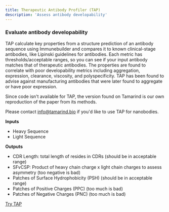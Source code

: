 ```yaml
---
title: Therapeutic Antibody Profiler (TAP)
description: 'Assess antibody developability'
---
```


### Evaluate antibody developability

TAP calculate key properties from a structure prediction of an antibody sequence using Immunebuilder and compares it to known clinical-stage antibodies, like Lipinski guidelines for antibodies. Each metric has thresholds/acceptable ranges, so you can see if your input antibody matches that of therapeutic antibodies. The properties are found to correlate with poor developability metrics including aggregation, expression, clearance, viscosity, and polyspecificity. TAP has been found to advise against manufacturing antibodies that were later found to aggregate or have poor expression.

Since code isn't available for TAP, the version found on Tamarind is our own reproduction of the paper from its methods. 

Please contact info@tamarind.bio if you'd like to use TAP for nanobodies. 

**Inputs**
- Heavy Sequence
- Light Sequence

**Outputs**
- CDR Length: total length of resides in CDRs (should be in acceptable range)
- SFvCSP: Product of heavy chain charge x light chain charges to assess asymmetry (too negative is bad)
- Patches of Surface Hydrophobicity (PSH) (should be in acceptable range)
- Patches of Positive Charges (PPC) (too much is bad)
- Patches of Negative Charges (PNC) (too much is bad)

[Try TAP](https://app.tamarind.bio/tools/tap)
